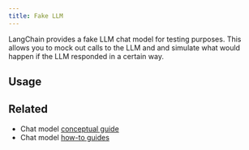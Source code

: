 ```yaml
---
title: Fake LLM
---
```


LangChain provides a fake LLM chat model for testing purposes. This allows you to mock out calls to the LLM and and simulate what would happen if the LLM responded in a certain way.

## Usage


<IntegrationFake />

## Related

- Chat model [conceptual guide](/oss/langchain/models)
- Chat model [how-to guides](/oss/langchain/models)
